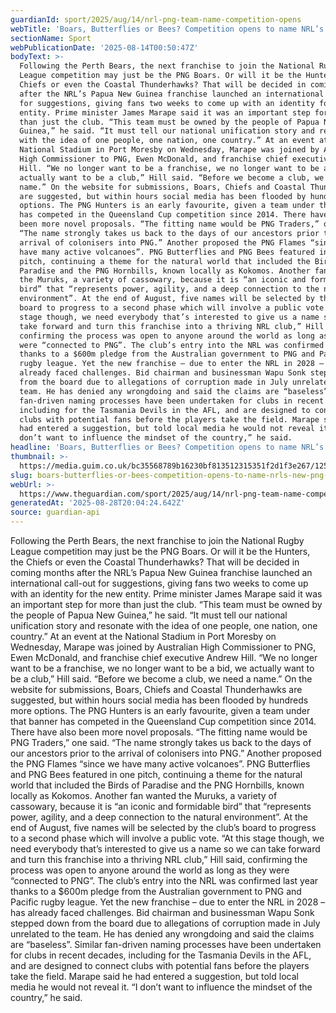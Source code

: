 ```yaml
---
guardianId: sport/2025/aug/14/nrl-png-team-name-competition-opens
webTitle: 'Boars, Butterflies or Bees? Competition opens to name NRL’s new PNG team '
sectionName: Sport
webPublicationDate: '2025-08-14T00:50:47Z'
bodyText: >-
  Following the Perth Bears, the next franchise to join the National Rugby
  League competition may just be the PNG Boars. Or will it be the Hunters, the
  Chiefs or even the Coastal Thunderhawks? That will be decided in coming months
  after the NRL’s Papua New Guinea franchise launched an international call-out
  for suggestions, giving fans two weeks to come up with an identity for the new
  entity. Prime minister James Marape said it was an important step for more
  than just the club. “This team must be owned by the people of Papua New
  Guinea,” he said. “It must tell our national unification story and resonate
  with the idea of one people, one nation, one country.” At an event at the
  National Stadium in Port Moresby on Wednesday, Marape was joined by Australian
  High Commissioner to PNG, Ewen McDonald, and franchise chief executive Andrew
  Hill. “We no longer want to be a franchise, we no longer want to be a bid, we
  actually want to be a club,” Hill said. “Before we become a club, we need a
  name.” On the website for submissions, Boars, Chiefs and Coastal Thunderhawks
  are suggested, but within hours social media has been flooded by hundreds more
  options. The PNG Hunters is an early favourite, given a team under that banner
  has competed in the Queensland Cup competition since 2014. There have also
  been more novel proposals. “The fitting name would be PNG Traders,” one said.
  “The name strongly takes us back to the days of our ancestors prior to the
  arrival of colonisers into PNG.” Another proposed the PNG Flames “since we
  have many active volcanoes”. PNG Butterflies and PNG Bees featured in one
  pitch, continuing a theme for the natural world that included the Birds of
  Paradise and the PNG Hornbills, known locally as Kokomos. Another fan wanted
  the Muruks, a variety of cassowary, because it is “an iconic and formidable
  bird” that “represents power, agility, and a deep connection to the natural
  environment”. At the end of August, five names will be selected by the club’s
  board to progress to a second phase which will involve a public vote. “At this
  stage though, we need everybody that’s interested to give us a name so we can
  take forward and turn this franchise into a thriving NRL club,” Hill said,
  confirming the process was open to anyone around the world as long as they
  were “connected to PNG”. The club’s entry into the NRL was confirmed last year
  thanks to a $600m pledge from the Australian government to PNG and Pacific
  rugby league. Yet the new franchise – due to enter the NRL in 2028 – has
  already faced challenges. Bid chairman and businessman Wapu Sonk stepped down
  from the board due to allegations of corruption made in July unrelated to the
  team. He has denied any wrongdoing and said the claims are “baseless”. Similar
  fan-driven naming processes have been undertaken for clubs in recent decades,
  including for the Tasmania Devils in the AFL, and are designed to connect
  clubs with potential fans before the players take the field. Marape said he
  had entered a suggestion, but told local media he would not reveal it. “I
  don’t want to influence the mindset of the country,” he said.
headline: 'Boars, Butterflies or Bees? Competition opens to name NRL’s new PNG team '
thumbnail: >-
  https://media.guim.co.uk/bc35568789b16230bf813512315351f2d1f3e267/125_0_2605_2084/500.jpg
slug: boars-butterflies-or-bees-competition-opens-to-name-nrls-new-png-team
webUrl: >-
  https://www.theguardian.com/sport/2025/aug/14/nrl-png-team-name-competition-opens
generatedAt: '2025-08-28T20:04:24.642Z'
source: guardian-api
---
```

Following the Perth Bears, the next franchise to join the National Rugby League competition may just be the PNG Boars. Or will it be the Hunters, the Chiefs or even the Coastal Thunderhawks? That will be decided in coming months after the NRL’s Papua New Guinea franchise launched an international call-out for suggestions, giving fans two weeks to come up with an identity for the new entity. Prime minister James Marape said it was an important step for more than just the club. “This team must be owned by the people of Papua New Guinea,” he said. “It must tell our national unification story and resonate with the idea of one people, one nation, one country.” At an event at the National Stadium in Port Moresby on Wednesday, Marape was joined by Australian High Commissioner to PNG, Ewen McDonald, and franchise chief executive Andrew Hill. “We no longer want to be a franchise, we no longer want to be a bid, we actually want to be a club,” Hill said. “Before we become a club, we need a name.” On the website for submissions, Boars, Chiefs and Coastal Thunderhawks are suggested, but within hours social media has been flooded by hundreds more options. The PNG Hunters is an early favourite, given a team under that banner has competed in the Queensland Cup competition since 2014. There have also been more novel proposals. “The fitting name would be PNG Traders,” one said. “The name strongly takes us back to the days of our ancestors prior to the arrival of colonisers into PNG.” Another proposed the PNG Flames “since we have many active volcanoes”. PNG Butterflies and PNG Bees featured in one pitch, continuing a theme for the natural world that included the Birds of Paradise and the PNG Hornbills, known locally as Kokomos. Another fan wanted the Muruks, a variety of cassowary, because it is “an iconic and formidable bird” that “represents power, agility, and a deep connection to the natural environment”. At the end of August, five names will be selected by the club’s board to progress to a second phase which will involve a public vote. “At this stage though, we need everybody that’s interested to give us a name so we can take forward and turn this franchise into a thriving NRL club,” Hill said, confirming the process was open to anyone around the world as long as they were “connected to PNG”. The club’s entry into the NRL was confirmed last year thanks to a $600m pledge from the Australian government to PNG and Pacific rugby league. Yet the new franchise – due to enter the NRL in 2028 – has already faced challenges. Bid chairman and businessman Wapu Sonk stepped down from the board due to allegations of corruption made in July unrelated to the team. He has denied any wrongdoing and said the claims are “baseless”. Similar fan-driven naming processes have been undertaken for clubs in recent decades, including for the Tasmania Devils in the AFL, and are designed to connect clubs with potential fans before the players take the field. Marape said he had entered a suggestion, but told local media he would not reveal it. “I don’t want to influence the mindset of the country,” he said.
